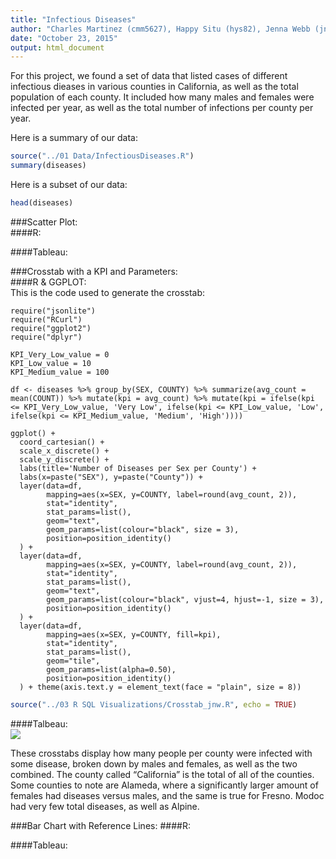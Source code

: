 ```yaml
---
title: "Infectious Diseases"
author: "Charles Martinez (cmm5627), Happy Situ (hys82), Jenna Webb (jnw653)"
date: "October 23, 2015"
output: html_document
---
```


For this project, we found a set of data that listed cases of different infectious dieases in various counties in California, as well as the total population of each county. It included how many males and females were infected per year, as well as the total number of infections per county per year.   


Here is a summary of our data:  

```r
source("../01 Data/InfectiousDiseases.R")
summary(diseases)
```

Here is a subset of our data:  
```r
head(diseases)
```

###Scatter Plot:  
####R:  
  
####Tableau:
  
###Crosstab with a KPI and Parameters:  
####R & GGPLOT:  
This is the code used to generate the crosstab:
```
require("jsonlite")
require("RCurl")
require("ggplot2")
require("dplyr")

KPI_Very_Low_value = 0
KPI_Low_value = 10
KPI_Medium_value = 100

df <- diseases %>% group_by(SEX, COUNTY) %>% summarize(avg_count = mean(COUNT)) %>% mutate(kpi = avg_count) %>% mutate(kpi = ifelse(kpi <= KPI_Very_Low_value, 'Very Low', ifelse(kpi <= KPI_Low_value, 'Low', ifelse(kpi <= KPI_Medium_value, 'Medium', 'High'))))

ggplot() + 
  coord_cartesian() + 
  scale_x_discrete() +
  scale_y_discrete() +
  labs(title='Number of Diseases per Sex per County') +
  labs(x=paste("SEX"), y=paste("County")) +
  layer(data=df, 
        mapping=aes(x=SEX, y=COUNTY, label=round(avg_count, 2)),
        stat="identity", 
        stat_params=list(), 
        geom="text",
        geom_params=list(colour="black", size = 3), 
        position=position_identity()
  ) +
  layer(data=df, 
        mapping=aes(x=SEX, y=COUNTY, label=round(avg_count, 2)),
        stat="identity", 
        stat_params=list(), 
        geom="text",
        geom_params=list(colour="black", vjust=4, hjust=-1, size = 3), 
        position=position_identity()
  ) +
  layer(data=df, 
        mapping=aes(x=SEX, y=COUNTY, fill=kpi), 
        stat="identity", 
        stat_params=list(), 
        geom="tile",
        geom_params=list(alpha=0.50), 
        position=position_identity()
  ) + theme(axis.text.y = element_text(face = "plain", size = 8))
```
```r
source("../03 R SQL Visualizations/Crosstab_jnw.R", echo = TRUE)
```
  
####Talbeau:  
![](../02 Tableau/Tableau_Crosstab_jnw.png)

These crosstabs display how many people per county were infected with some disease, broken down by males and females, as well as the two combined. The county called "California" is the total of all of the counties. Some counties to note are Alameda, where a significantly larger amount of females had diseases versus males, and the same is true for Fresno. Modoc had very few total diseases, as well as Alpine.

###Bar Chart with Reference Lines: 
####R:  
  
####Tableau:  
